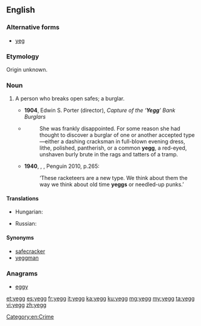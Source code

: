 ==English==
===Alternative forms===
* [[yeg]]

===Etymology===
Origin unknown.
<!--Origin uncertain, possibly from English or Scottish dialect, ''[[yark]]'' or ''[[yek]]''; popularized in 1930s gangster movies.

In his 1929 autobiography YOU CAN'T WIN, Jack Black, a self described yegg, attributes the origin to San Francisco's Chinatown "cook ovens" - a spot most favored by the hypos and small beggars.  "The "cook ovens" were places built in back of Chinese lodging houses where occupants did their cooking on the community basis.  There were warm places around the ovens to sleep in, and always a bite to eat for the asking - no Chinaman refuses to feed a hungry man."

As Black points out, "I may say that it is there (Chinatown cook ovens) the word yegg originated.  It has not been locked in the dictionary, but it has a place in our language and it's about time its derivation was settled once and for all.  It is a corruption of "yekk," a word from one of the many dialects spoken in Chinatown, and it means beggar.  When a hypo or beggar approached a Chinaman to ask for something to eat, he was greeted with the exclamation, "yekk man, yekk man"".

Further, he states, "The underworld is quick to seize upon strange words, and the bums and hypos in Chinatown were calling themselves yeggmen years before the term was taken out on the road and given currency by eastbound beggars.  In no time it had a verb hung on it and to yegg meant to beg."

"The late William A. Pinkerton was responsible for its changed meaning.  His business consisted largely of asking questions and necessarily he acquired much misinformation.  A burglar with some humor fell into Pinkerton's hands and when asked who was breaking open the country "jugs" he whispered to the detective that it was the yeggs.  Investigation convinced Pinkerton that there were a lot of men drifting about the country who called themselves yeggs.  The word went into a series of magazine articles Pinkerton was writing at the time and was fastened upon the "box" men.  Its meaning has since widened until now the term "yegg" includes all criminals whose work is "heavy".!-->

===Noun===
{{en-noun}}

#{{lb|en|cant|slang}} A person who breaks open safes; a burglar.
#*'''1904''', Edwin S. Porter (director), ''Capture of the ‘'''Yegg'''’ Bank Burglars''
#*{{RQ:Vance Nobody|III}}
#*:She was frankly disappointed. For some reason she had thought to discover a burglar of one or another accepted type—either a dashing cracksman in full-blown evening dress, lithe, polished, pantherish, or a common '''yegg''', a red-eyed, unshaven burly brute in the rags and tatters of a tramp.
#*'''1940''', {{w|Raymond Chandler}}, ''{{w|Farewell, My Lovely}}'', Penguin 2010, p.265:
#*:‘These racketeers are a new type. We think about them the way we think about old time '''yeggs''' or needled-up punks.’

====Translations====
{{trans-top|a person who breaks open safes; a burglar}}
* Hungarian: {{t|hu|kasszafúró}}
{{trans-mid}}
* Russian: {{t+|ru|взломщик|m|tr=vzlómščik|sc=Cyrl}}
{{trans-bottom}}

====Synonyms====
* [[safecracker]]
* [[yeggman]]

===Anagrams===
* [[eggy#English|eggy]]

[[Category:en:Crime]]

[[et:yegg]]
[[es:yegg]]
[[fr:yegg]]
[[it:yegg]]
[[ka:yegg]]
[[ku:yegg]]
[[mg:yegg]]
[[my:yegg]]
[[ta:yegg]]
[[vi:yegg]]
[[zh:yegg]]